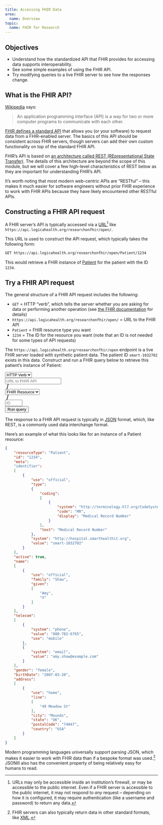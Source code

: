 ```yaml
---
title: Accessing FHIR Data
area:
  name: Overview
topic:
  name: FHIR for Research
---
```


## Objectives

-   Understand how the standardized API that FHIR provides for accessing data supports interoperability.
-   See some simple examples of using the FHIR API.
-   Try modifying queries to a live FHIR server to see how the responses change.

## What is the FHIR API?

[Wikipedia](https://en.wikipedia.org/wiki/API) says:

> An application programming interface (API) is a way for two or more computer programs to communicate with each other.

[FHIR defines a standard API](https://www.hl7.org/fhir/http.html) that allows you (or your software) to request data from a FHIR-enabled server. The basics of this API should be consistent across FHIR servers, though servers can add their own custom functionality on top of the standard FHIR API.

FHIR's API is based on [an architecture called REST (REpresentational State Transfer)](https://www.ibm.com/topics/rest-apis). The details of this architecture are beyond the scope of this module, but we will cover a few high-level characteristics of REST below as they are important for understanding FHIR's API.

It's worth noting that most modern web-centric APIs are "RESTful" -- this makes it much easier for software engineers without prior FHIR experience to work with FHIR APIs because they have likely encountered other RESTful APIs.

## Constructing a FHIR API request

A FHIR server's API is typically accessed via a [URL](https://developer.mozilla.org/en-US/docs/Learn/Common_questions/Web_mechanics/What_is_a_URL)[^1] like `https://api.logicahealth.org/researchonfhir/open/`.

[^1]: URLs may only be accessible inside an institution's firewall, or may be accessible to the public internet. Even if a FHIR server is accessible to the public internet, it may not respond to *any* request -- depending on how it is configured, it may require authentication (like a username and password) to return any data.

This URL is used to construct the API request, which typically takes the following form:

``` markdown
GET https://api.logicahealth.org/researchonfhir/open/Patient/1234
```

This would retrieve a FHIR instance of [Patient](https://www.hl7.org/fhir/patient.html) for the patient with the ID `1234`.

::: {.callout-note collapse="true"}
## Try a FHIR API request

The general structure of a FHIR API request includes the following:

-   `GET` = HTTP "verb", which tells the server whether you are asking for data or performing another operation (see [the FHIR documentation](https://www.hl7.org/fhir/http.html#trules) for details)
-   `https://api.logicahealth.org/researchonfhir/open/` = URL to the FHIR API
-   `Patient` = FHIR resource type you want
-   `1234` = The ID for the resource you want (note that an ID is not needed for some types of API requests)

The `https://api.logicahealth.org/researchonfhir/open` endpoint is a live FHIR server loaded with synthetic patient data. The patient ID `smart-1032702` exists in this data. Construct and run a FHIR query below to retrieve this patient's instance of Patient:

<!--# Proof of concept "run live query" widget is below -- this needs to get replaced with something much more robust that allows the user to construct the request themselves. -->

```{=html}
  <div class="d-xl-flex row justify-content-around g-3">
    <div class="col-xl-4 mb-2 my-xl-auto mx-auto" style="max-width:8rem;">
      <select id="accessing-fhir-data-query-http-verb" class="form-select form-select-sm" aria-label="Select a FHIR Resource" name="query-http-verb">
        <option selected>HTTP Verb</option>
        <option value="GET">GET</option>
        <option value="POST">POST</option>
        <option value="HEAD">HEAD</option>
        <option value="PATCH">PATCH</option>
        <option value="PUT">PUT</option>
        <option value="DELETE">DELETE</option>
      </select>
    </div>

    <div class="col-xl-4 mb-2 my-xl-auto">
      <div class="row d-md-flex justify-content-center">
        <div class="col my-auto">
          <input id="accessing-fhir-data-query-base-url" type="text" class="form-control form-control-sm" aria-label="FHIR API URL" name="query-base-url" placeholder="URL to FHIR API" />
        </div>

        <div class="col my-auto">
          <!-- customized 'slash' svg to look nice -->
          <svg xmlns="http://www.w3.org/2000/svg" width="16" height="16" fill="currentColor" class="bi bi-slash" viewBox="0 0 16 16" transform="rotate(-30 0 0) scale(2 2)">
            <path d="M11.354 4.646a.5.5 0 0 1 0 .708l-6 6a.5.5 0 0 1-.708-.708l6-6a.5.5 0 0 1 .708 0z"/>
          </svg>
        </div>

        <div class="col my-auto">
          <select id="accessing-fhir-data-query-resource" class="form-select form-select-sm" aria-label="Select a FHIR Resource" name="query-resource">
            <option selected>FHIR Resource</option>
            <option value="Patient">Patient</option>
            <option value="Observation">Observation</option>
          </select>
        </div>

        <div class="col my-auto">
          <!-- customized 'slash' svg to look nice -->
          <svg xmlns="http://www.w3.org/2000/svg" width="16" height="16" fill="currentColor" class="bi bi-slash" viewBox="0 0 16 16" transform="rotate(-30 0 0) scale(2 2)">
            <path d="M11.354 4.646a.5.5 0 0 1 0 .708l-6 6a.5.5 0 0 1-.708-.708l6-6a.5.5 0 0 1 .708 0z"/>
          </svg>
        </div>

        <div class="col my-auto">
          <input id="accessing-fhir-data-query-id" type="text" class="form-control form-control-sm" name="query-id" size="4" placeholder="ID" />
        </div>
      </div>
    </div>

    <div class="col-xl-4 mb-2 my-xl-auto mx-2 text-center">
      <button class="btn btn-sm btn-primary" onclick="getPatient()">Run query</button>
    </div>
  </div>
```

::: {#patient-output}
:::
:::

The response to a FHIR API request is typically in [JSON](https://en.wikipedia.org/wiki/JSON) format, which, like REST, is a commonly used data interchange format.

Here's an example of what this looks like for an instance of a Patient resource:

<!--# Maybe do something like this for showing JSON? https://codepen.io/WartClaes/pen/QGGPJL -->

``` json
{
    "resourceType": "Patient",
    "id": "1234",
    "meta":
    "identifier":
    [
        {
            "use": "official",
            "type":
            {
                "coding":
                [
                    {
                        "system": "http://terminology.hl7.org/CodeSystem/v2-0203",
                        "code": "MR",
                        "display": "Medical Record Number"
                    }
                ],
                "text": "Medical Record Number"
            },
            "system": "http://hospital.smarthealthit.org",
            "value": "smart-1032702"
        }
    ],
    "active": true,
    "name":
    [
        {
            "use": "official",
            "family": "Shaw",
            "given":
            [
                "Amy",
                "V"
            ]
        }
    ],
    "telecom":
    [
        {
            "system": "phone",
            "value": "800-782-6765",
            "use": "mobile"
        },
        {
            "system": "email",
            "value": "amy.shaw@example.com"
        }
    ],
    "gender": "female",
    "birthDate": "2007-03-20",
    "address":
    [
        {
            "use": "home",
            "line":
            [
                "49 Meadow St"
            ],
            "city": "Mounds",
            "state": "OK",
            "postalCode": "74047",
            "country": "USA"
        }
    ]
}
```

Modern programming languages universally support parsing JSON, which makes it easier to work with FHIR data than if a bespoke format was used.[^2] JSONlll also has the convenient property of being relatively easy for humans to read.

[^2]: FHIR servers can also typically return data in other standard formats, like [XML](https://en.wikipedia.org/wiki/XML).

```{=html}
<script>
  let getPatient = function() {
    let url = "https://api.logicahealth.org/researchonfhir/open/Patient/smart-1032702";
    fetch(url) // Call the fetch function passing the url of the API as a parameter
    .then(res => res.json())
    .then(function (res) {
      document.getElementById('patient-output').innerHTML = JSON.stringify(res);
    })
    .catch(function() {
      // This is where you run code if the server returns any errors
    });
    return false;
  };
</script>
```
